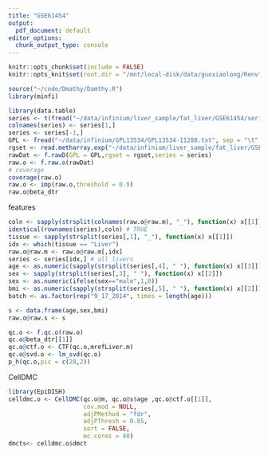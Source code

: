 ```yaml
---
title: "GSE61454"
output:
  pdf_document: default
editor_options: 
  chunk_output_type: console
---
```


```r
knitr::opts_chunk$set(include = FALSE)
knitr::opts_knit$set(root.dir = "/mnt/local-disk/data/guoxiaolong/Renv")
```

```r
source("~/code/Dmathy/Damthy.R")
library(minfi)
```

```r
library(data.table)
series <- t(fread("~/data/infinium/liver_sample/fat_liver/GSE61454/series.txt",header = F))
colnames(series) <- series[1,]
series <- series[-1,]
GPL <- fread("~/data/infinium/GPL13534/GPL13534-11288.txt", sep = "\t", header = T)
rgset <- read.metharray.exp("~/data/infinium/liver_sample/fat_liver/GSE61454/idat")
rawDat <- f.rawD(GPL = GPL,rgset = rgset,series = series)
raw.o <- f.raw.o(rawDat)
# coverage
coverage(raw.o)
raw.o <- imp(raw.o,threshold = 0.9)
raw.o@beta_dtr

```

features

```r
coln <- sapply(strsplit(colnames(raw.o@raw.m), "_"), function(x) x[[1]])
identical(rownames(series),coln) # TRUE
tissue <- sapply(strsplit(series[,1], "_"), function(x) x[[1]])
idx <- which(tissue == "Liver")
raw.o@raw.m <- raw.o@raw.m[,idx]
series <- series[idx,] # all livers
age <- as.numeric(sapply(strsplit(series[,4], " "), function(x) x[[3]]))
sex <- sapply(strsplit(series[,3], " "), function(x) x[[2]])
sex <- as.numeric(ifelse(sex=="male",1,0))
bmi <- as.numeric(sapply(strsplit(series[,5], " "), function(x) x[[2]]))
batch <- as.factor(rep("9_17_2014", times = length(age)))

s <- data.frame(age,sex,bmi)
raw.o@raw.s <- s
```

```r
qc.o <- f.qc.o(raw.o)
qc.o@beta_dtr[[1]]
qc.o@ctf.o <- CTF(qc.o,mrefLiver.m)
qc.o@svd.o <- lm_svd(qc.o)
p_h(qc.o,pic = c(28,2))
```

CellDMC

```r
library(EpiDISH)
celldmc.o <- CellDMC(qc.o@m, qc.o@s$age ,qc.o@ctf.o[[1]], 
                     cov.mod = NULL, 
                     adjPMethod = "fdr",
                     adjPThresh = 0.05,
                     sort = FALSE,
                     mc.cores = 40)
dmcts<- celldmc.o$dmct
```

